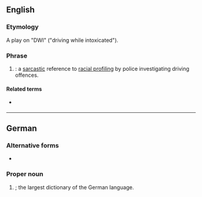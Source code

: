{{also|dWb}}
==English==

===Etymology===
A play on "DWI" ("driving while intoxicated").

===Phrase===
{{en-phrase}}

# {{initialism of|en|[[driving]] while [[black]] (or [[brown]])|nodot=1}}: a [[sarcastic]] reference to [[racial profiling]] by police investigating driving offences.

====Related terms====
* {{l|en|DWI}} {{gloss|driving while intoxicated}}

----

==German==
{{wikipedia|lang=de}}

===Alternative forms===
* {{l|de|DWb}}

===Proper noun===
{{head|de|proper noun}}

# {{init of|de|[[deutsch|Deutsches]] [[Wörterbuch]]|nodot=1}}; the largest dictionary of the German language.